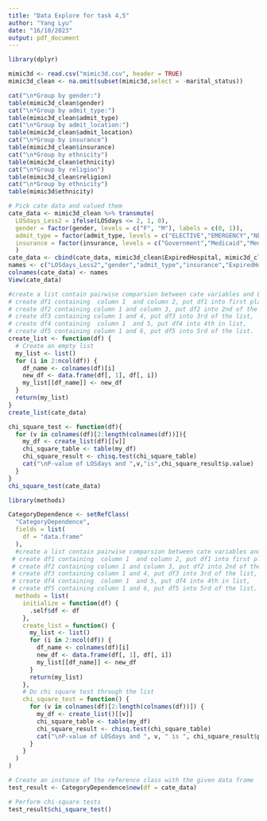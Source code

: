 ```yaml
---
title: "Data Explore for task 4,5"
author: "Yang Lyu"
date: "16/10/2023"
output: pdf_document
---
```

```r
library(dplyr)
```

```r
mimic3d <- read.csv("mimic3d.csv", header = TRUE)
mimic3d_clean <- na.omit(subset(mimic3d,select = -marital_status))
```

```r
cat("\n*Group by gender:")
table(mimic3d_clean$gender)
cat("\n*Group by admit_type:")
table(mimic3d_clean$admit_type)
cat("\n*Group by admit_location:")
table(mimic3d_clean$admit_location)
cat("\n*Group by insurance")
table(mimic3d_clean$insurance)
cat("\n*Group by ethnicity")
table(mimic3d_clean$ethnicity)
cat("\n*Group by religion")
table(mimic3d_clean$religion)
cat("\n*Group by ethnicity")
table(mimic3d$ethnicity)
```

```R
# Pick cate data and valued them
cate_data <- mimic3d_clean %>% transmute(
  LOSdays_Less2 = ifelse(LOSdays <= 2, 1, 0), 
  gender = factor(gender, levels = c("F", "M"), labels = c(0, 1)), 
  admit_type = factor(admit_type, levels = c("ELECTIVE","EMERGENCY","NEWBORN","URGENT"), labels = c(0,1,2,3)),
  insurance = factor(insurance, levels = c("Government","Medicaid","Medicare","Private","Self Pay"), labels = c(0,1,2,3,4))
  )
cate_data <- cbind(cate_data, mimic3d_clean$ExpiredHospital, mimic3d_clean$LOSgroupNum)
names <- c("LOSdays_Less2","gender","admit_type","insurance","ExpiredHospital","LOSgroupNum")
colnames(cate_data) <- names
View(cate_data)
```

```r
#create a list contain pairwise comparsion between cate variables and LOSdays_less2
# create df1 containing  column 1  and column 2, put df1 into first place in a list 
# create df2 containing column 1 and column 3, put df2 into 2nd of the list, 
# create df3 containing column 1 and 4, put df3 into 3rd of the list, 
# create df4 containing  column 1  and 5, put df4 into 4th in list, 
# create df5 containing column 1 and 6, put df5 into 5rd of the list.
create_list <- function(df) {
  # Create an empty list
  my_list <- list()
  for (i in 2:ncol(df)) {
    df_name <- colnames(df)[i]
    new_df <- data.frame(df[, 1], df[, i])
    my_list[[df_name]] <- new_df
  }
  return(my_list)
}
create_list(cate_data)

```

```r
chi_square_test <- function(df){
  for (v in colnames(df)[2:length(colnames(df))]){
    my_df <- create_list(df)[[v]]
    chi_square_table <- table(my_df)
    chi_square_result <- chisq.test(chi_square_table)
    cat("\nP-value of LOSdays and ",v,"is",chi_square_result$p.value)
  }
}
chi_square_test(cate_data)
```

```r
library(methods)

CategoryDependence <- setRefClass(
  "CategoryDependence",
  fields = list(
    df = "data.frame"
  ),
  #create a list contain pairwise comparsion between cate variables and LOSdays_less2
 # create df1 containing  column 1  and column 2, put df1 into first place in a list 
 # create df2 containing column 1 and column 3, put df2 into 2nd of the list, 
 # create df3 containing column 1 and 4, put df3 into 3rd of the list, 
 # create df4 containing  column 1  and 5, put df4 into 4th in list, 
 # create df5 containing column 1 and 6, put df5 into 5rd of the list.
  methods = list(
    initialize = function(df) {
      .self$df <- df
    },
    create_list = function() {
      my_list <- list()
      for (i in 2:ncol(df)) {
        df_name <- colnames(df)[i]
        new_df <- data.frame(df[, 1], df[, i])
        my_list[[df_name]] <- new_df
      }
      return(my_list)
    },
    # Do chi square test through the list
    chi_square_test = function() {
      for (v in colnames(df)[2:length(colnames(df))]) {
        my_df <- create_list()[[v]]
        chi_square_table <- table(my_df)
        chi_square_result <- chisq.test(chi_square_table)
        cat("\nP-value of LOSdays and ", v, " is ", chi_square_result$p.value, "\n")
      }
    }
  )
)

# Create an instance of the reference class with the given data frame
test_result <- CategoryDependence$new(df = cate_data)

# Perform chi-square tests
test_result$chi_square_test()


```
